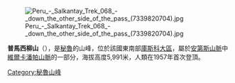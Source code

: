 [[Image:Peru_-_Salkantay_Trek_068_-_down_the_other_side_of_the_pass_(7339820704).jpg|right]]

{{Coord|13|14|57|S|72|49|9|W|display=title}}

'''普馬西柳山'''（{{lang-es|Pumasillo}}），是[[秘魯|秘魯]]的山峰，位於該國東南部[[庫斯科大區|庫斯科大區]]，屬於[[安第斯山脈|安第斯山脈]]中[[維爾卡潘帕山脈|維爾卡潘帕山脈]]的一部分，海拔高度5,991米，人類在1957年首次登頂。

{{Peru-geo-stub}}
[[Category:秘魯山峰|Category:秘魯山峰]]